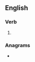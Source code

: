 ==English==

===Verb===
{{head|en|verb form}}

# {{en-third-person singular of|intoxicate}}

===Anagrams===
* {{anagrams|en|excitations}}